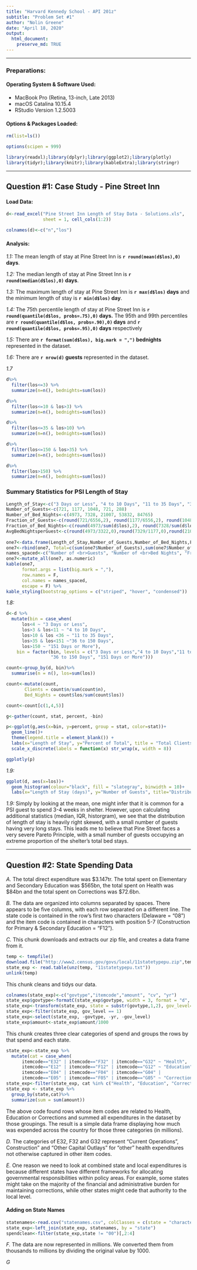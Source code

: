 ```yaml
---
title: "Harvard Kennedy School - API 201z"
subtitle: "Problem Set #1"
author: "Nolin Greene"
date: "April 18, 2020"
output: 
  html_document:
    preserve_md: TRUE
---
```

***

### Preparations: 

#### Operating System & Software Used:
* MacBook Pro (Retina, 13-inch, Late 2013)  
* macOS Catalina 10.15.4  
* RStudio Version 1.2.5003  

#### Options & Packages Loaded:
```r
rm(list=ls())

options(scipen = 999)

library(readxl);library(dplyr);library(ggplot2);library(plotly)
library(tidyr);library(knitr);library(kableExtra);library(stringr)
```


***
## Question #1: Case Study - Pine Street Inn

#### Load Data:

```r
d<-read_excel("Pine Street Inn Length of Stay Data - Solutions.xls", 
              sheet = 1, cell_cols(1:2))

colnames(d)<-c("n","los")
```

#### Analysis:

*1.1:* The mean length of stay at Pine Street Inn is **`r round(mean(d$los),0)` days**. 

*1.2:* The median length of stay at Pine Street Inn is **`r round(median(d$los),0)` days**. 

*1.3:* The maximum length of stay at Pine Street Inn is **`r max(d$los)` days** and the minimum length of stay is **`r min(d$los)` day**. 

*1.4:* The 75th percentile length of stay at Pine Street Inn is **`r round(quantile(d$los, probs=.75),0)` days.**  The 95th and 99th percentiles are **`r round(quantile(d$los, probs=.90),0)` days** and **`r round(quantile(d$los, probs=.95),0)` days** respectively

*1.5:* There are **`r format(sum(d$los), big.mark = ",")` bednights** represented in the dataset.

*1.6:* There are **`r nrow(d)` guests** represented in the dataset.

*1.7* 
```r
d%>%
  filter(los<=3) %>%
  summarize(n=n(), bednights=sum(los))

d%>%
  filter(los<=10 & los>3) %>%
  summarize(n=n(), bednights=sum(los))

d%>%
  filter(los<=35 & los>10) %>%
  summarize(n=n(), bednights=sum(los))

d%>%
  filter(los<=150 & los>35) %>%
  summarize(n=n(), bednights=sum(los))

d%>%
  filter(los>150) %>%
  summarize(n=n(), bednights=sum(los))
```



### Summary Statistics for PSI Length of Stay
```r
Length_of_Stay<-c("3 Days or Less", "4 to 10 Days", "11 to 35 Days", "36 to 150 Days", "151 Days or More")
Number_of_Guests<-c(721, 1177, 1048, 721, 288)
Number_of_Bed_Nights<-c(4973, 7328, 21007, 53832, 84765)
Fraction_of_Guests<-c(round(721/6556,2), round(1177/6556,2), round(1048/6556,2), round(721/6556,2), round(288/6556,2))
Fraction_of_Bed_Nights<-c(round(4973/sum(d$los),2), round(7328/sum(d$los),2), round(21007/sum(d$los),2), round(53832/sum(d$los),2), round(84765/sum(d$los),2))
AvgBedNightsperGuest<-c(round(4973/3322,0),round(7329/1177,0),round(21007/1048,0),round(53832/721,0),round(84765/288,0))
 
one7<-data.frame(Length_of_Stay,Number_of_Guests,Number_of_Bed_Nights,Fraction_of_Guests,Fraction_of_Bed_Nights,AvgBedNightsperGuest, row.names = 1)
one7<-rbind(one7, Total=c(sum(one7$Number_of_Guests),sum(one7$Number_of_Bed_Nights),"", "", "",""))
names_spaced<-c("Number of <br>Guests", "Number of <br>Bed Nights", "Fraction <br>of Guests", "Fraction of <br>Bed Nights","Avg Bed Nights <br> per Guest")
one7<-mutate_all(one7, as.numeric)
kable(one7,
      format.args = list(big.mark = ","),
      row.names = F,
      col.names = names_spaced, 
      escape = F) %>%
kable_styling(bootstrap_options = c("striped", "hover", "condensed"))

```

*1.8:* 
```r
d<-d %>%
  mutate(bin = case_when(
      los<4 ~ "3 Days or Less",
      los>3 & los<11 ~ "4 to 10 Days",
      los>10 & los <36 ~ "11 to 35 Days",
      los>35 & los<151 ~"36 to 150 Days",
      los>150 ~ "151 Days or More"),
    bin = factor(bin, levels = c("3 Days or Less","4 to 10 Days","11 to 35 Days",
                 "36 to 150 Days", "151 Days or More")))

count<-group_by(d, bin)%>%
  summarise(n = n(), los=sum(los))

count<-mutate(count,
       Clients = count$n/sum(count$n),
       Bed_Nights = count$los/sum(count$los))

count<-count[c(1,4,5)]

g<-gather(count, stat, percent, -bin)

p<-ggplot(g,aes(x=bin, y=percent, group = stat, color=stat))+
  geom_line()+
  theme(legend.title = element_blank()) +
  labs(x="Length of Stay", y="Percent of Total", title = "Total Clients and Bednights by Length of Stay")+
  scale_x_discrete(labels = function(x) str_wrap(x, width = 8))

ggplotly(p)
```


*1.9:* 

```r
ggplot(d, aes(x=los))+
  geom_histogram(colour="black", fill = "slategray", binwidth = 10)+
  labs(x="Length of Stay (days)", y="Number of Guests", title="Distribution of Guests by Length of Stay")
```

*1.9:* Simply by looking at the mean, one might infer that it is common for a PSI guest to spend 3-4 weeks in shelter. However, upon calculating additional statistics (median, IQR, historgram), we see that the distribution of length of stay is heavily right skewed, with a small number of guests having very long stays. This leads me to believe that Pine Street faces a very severe Pareto Principle, with a small number of guests occupying an extreme proportion of the shelter's total bed stays. 


***

## Question #2: State Spending Data

*A.* The total direct expenditure was $3.147tr. The total spent on Elementary and Secondary Education was $565bn, the total spent on Health was $84bn and the total spent on Corrections was $72.6bn.

*B.* The data are organized into columns separated by spaces. There appears to be five columns, with each row separated on a different line. The state code is contained in the row's first two characters (Delaware = "08") and the item code is contained in characters with position 5-7 (Construction for Primary & Secondary Education = "F12"). 

*C.*
This chunk downloads and extracts our zip file, and creates a data frame from it. 
```r
temp <- tempfile()
download.file("http://www2.census.gov/govs/local/11statetypepu.zip",temp)
state_exp <- read.table(unz(temp, "11statetypepu.txt"))
unlink(temp)
```

This chunk cleans and tidys our data. 
```r
colnames(state_exp)<-c("govtype","itemcode","amount", "cv", "yr")
state_exp$govtype<-formatC(state_exp$govtype, width = 3, format = "d", flag = "0")
state_exp<-transform(state_exp, state = substr(govtype,1,2), gov_level=substr(govtype, 3,3))
state_exp<-filter(state_exp, gov_level == 1)
state_exp<-select(state_exp, -govtype, -yr, -gov_level)
state_exp$amount<-state_exp$amount/1000
```

This chunk creates three clear categories of spend and groups the rows by that spend and each state. 
```r
state_exp<-state_exp %>%
  mutate(cat = case_when(
      itemcode=="E32" | itemcode=="F32" | itemcode=="G32" ~ "Health",
      itemcode=="E12" | itemcode=="F12" | itemcode=="G12" ~ "Education",
      itemcode=="E04" | itemcode=="F04" | itemcode=="G04" |
      itemcode=="E05" | itemcode=="F05" | itemcode=="G05" ~ "Corrections"))
state_exp<-filter(state_exp, cat %in% c("Health", "Education", "Corrections"))
state_exp <- state_exp %>%
  group_by(state,cat)%>%
  summarize(sum = sum(amount))
```

The above code found rows whose item codes are related to Health, Education or Corrections and summed all expenditures in the dataset by those groupings. The result is a simple data frame displaying how much was expended across the country for those three categories (in millions). 

*D.* The categories of E32, F32 and G32 represent "Current Operations", Construction" and "Other Capital Outlays" for "other" health expenditures not otherwise captured in other item codes. 

*E.* One reason we need to look at combined state and local expenditures is because different states have different frameworks for allocating governmental responsibilities within policy areas. For example, some states might take on the majority of the financial and administrative burden for maintaining corrections, while other states might cede that authority to the local level. 

#### Adding on State Names
```r
statenames<-read.csv("statenames.csv", colClasses = c(state = "character", names = "character"))
state_exp<-left_join(state_exp, statenames, by = "state")
spendclean<-filter(state_exp,state != "00")[,2:4]
```

*F.* The data are now represented in millions. We converted them from thousands to millions by dividing the original value by 1000.

*G*